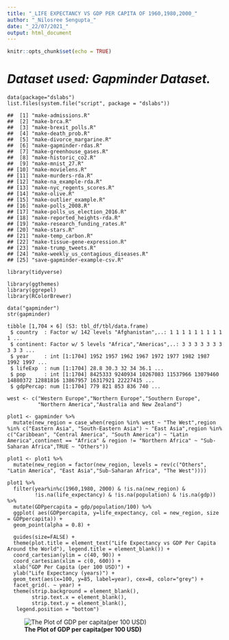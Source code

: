 ```yaml
---
title: "_LIFE EXPECTANCY VS GDP PER CAPITA OF 1960,1980,2000_"
author: "_Nilosree Sengupta_"
date: "_22/07/2021_"
output: html_document
---
```





```r
knitr::opts_chunk$set(echo = TRUE)
```



# _Dataset used: Gapminder Dataset._ 



```library("dslabs")
data(package="dslabs")
list.files(system.file("script", package = "dslabs"))
```


```
##  [1] "make-admissions.R"                   
##  [2] "make-brca.R"                         
##  [3] "make-brexit_polls.R"                 
##  [4] "make-death_prob.R"                   
##  [5] "make-divorce_margarine.R"            
##  [6] "make-gapminder-rdas.R"               
##  [7] "make-greenhouse_gases.R"             
##  [8] "make-historic_co2.R"                 
##  [9] "make-mnist_27.R"                     
## [10] "make-movielens.R"                    
## [11] "make-murders-rda.R"                  
## [12] "make-na_example-rda.R"               
## [13] "make-nyc_regents_scores.R"           
## [14] "make-olive.R"                        
## [15] "make-outlier_example.R"              
## [16] "make-polls_2008.R"                   
## [17] "make-polls_us_election_2016.R"       
## [18] "make-reported_heights-rda.R"         
## [19] "make-research_funding_rates.R"       
## [20] "make-stars.R"                        
## [21] "make-temp_carbon.R"                  
## [22] "make-tissue-gene-expression.R"       
## [23] "make-trump_tweets.R"                 
## [24] "make-weekly_us_contagious_diseases.R"
## [25] "save-gapminder-example-csv.R"
```

```
library(tidyverse)
```
```
library(ggthemes)
library(ggrepel)
library(RColorBrewer)

```


```
data("gapminder")
str(gapminder)
```

```
tibble [1,704 × 6] (S3: tbl_df/tbl/data.frame)
 $ country  : Factor w/ 142 levels "Afghanistan",..: 1 1 1 1 1 1 1 1 1 1 ...
 $ continent: Factor w/ 5 levels "Africa","Americas",..: 3 3 3 3 3 3 3 3 3 3 ...
 $ year     : int [1:1704] 1952 1957 1962 1967 1972 1977 1982 1987 1992 1997 ...
 $ lifeExp  : num [1:1704] 28.8 30.3 32 34 36.1 ...
 $ pop      : int [1:1704] 8425333 9240934 10267083 11537966 13079460 14880372 12881816 13867957 16317921 22227415 ...
 $ gdpPercap: num [1:1704] 779 821 853 836 740 ...
 ```
 
 
 
``` 
west <- c("Western Europe","Northern Europe","Southern Europe",
          "Northern America","Australia and New Zealand")

plot1 <- gapminder %>%
  mutate(new_region = case_when(region %in% west ~ "The West",region %in% c("Eastern Asia", "South-Eastern Asia") ~ "East Asia",region %in% c("Caribbean", "Central America", "South America") ~ "Latin America",continent == "Africa" & region != "Northern Africa" ~ "Sub-Saharan Africa",TRUE ~ "Others"))
 
plot1 <- plot1 %>%
  mutate(new_region = factor(new_region, levels = rev(c("Others", "Latin America", "East Asia","Sub-Saharan Africa", "The West"))))
```

```
plot1 %>% 
  filter(year%in%c(1960,1980, 2000) & !is.na(new_region) &
         !is.na(life_expectancy) & !is.na(population) & !is.na(gdp)) %>%
  mutate(GDPpercapita = gdp/population/100) %>%
  ggplot( aes(GDPpercapita, y=life_expectancy, col = new_region, size = GDPpercapita)) +
  geom_point(alpha = 0.8) +
  
  guides(size=FALSE) +
  theme(plot.title = element_text("Life Expectancy vs GDP Per Capita Around the World"), legend.title = element_blank()) +
  coord_cartesian(ylim = c(40, 90)) +
  coord_cartesian(xlim = c(0, 600)) +
  xlab("GDP Per Capita (per 100 USD)") +
  ylab("Life Expectancy (years)") +
  geom_text(aes(x=100, y=85, label=year), cex=8, color="grey") +
  facet_grid(. ~ year) +
  theme(strip.background = element_blank(),
        strip.text.x = element_blank(),
        strip.text.y = element_blank(),
   legend.position = "bottom") 
   ```


![__The Plot of GDP per capita(per 100 USD)__](/Users/nilosreesengupta/Desktop/LIFE EXPECTANCY VS. GDP PER CAPITA/gdp.png)